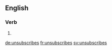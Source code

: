 ==English==

===Verb===
{{head|en|verb form}}

# {{en-third-person singular of|unsubscribe}}

[[de:unsubscribes]]
[[fr:unsubscribes]]
[[sv:unsubscribes]]